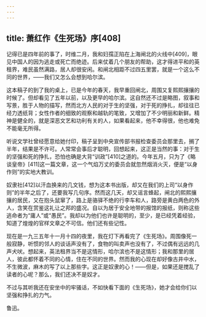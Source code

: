 ```yaml
---
---
---
```

title: 萧红作《生死场》序[408]
---




记得已是四年前的事了，时维二月，我和妇孺正陷在上海闸北的火线中[409]，眼见中国人的因为逃走或死亡而绝迹。后来仗着几个朋友的帮助，这才得进平和的英租界，难民虽然满路，居人却很安闲。和闸北相距不过四五里罢，就是一个这么不同的世界，——我们又怎么会想到哈尔滨。

这本稿子的到了我的桌上，已是今年的春天，我早重回闸北，周围又复熙熙攘攘的时候了。但却看见了五年以前，以及更早的哈尔滨。这自然还不过是略图，叙事和写景，胜于人物的描写，然而北方人民的对于生的坚强，对于死的挣扎，却往往已经力透纸背；女性作者的细致的观察和越轨的笔致，又增加了不少明丽和新鲜。精神是健全的，就是深恶文艺和功利有关的人，如果看起来，他不幸得很，他也难免不能毫无所得。

听说文学社曾经愿意给她付印，稿子呈到中央宣传部书报检查委员会那里去，搁了半年，结果是不许可。人常常会事后才聪明，回想起来，这正是当然的事：对于生的坚强和死的挣扎，恐怕也确是大背“训政”[410]之道的。今年五月，只为了《略谈皇帝》[411]这一篇文章，这一个气焰万丈的委员会就忽然烟消火灭，便是“以身作则”的实地大教训。

奴隶社[412]以汗血换来的几文钱，想为这本书出版，却又在我们的上司“以身作则”的半年之后了，还要我写几句序。然而这几天，却又谣言蜂起，闸北的熙熙攘攘的居民，又在抱头鼠窜了，路上是骆驿不绝的行李车和人，路旁是黄白两色的外人，含笑在赏鉴这礼让之邦的盛况。自以为居于安全地带的报馆的报纸，则称这些逃命者为“庸人”或“愚民”。我却以为他们也许是聪明的，至少，是已经凭着经验，知道了煌煌的官样文章之不可信。他们还有些记性。

现在是一九三五年十一月十四的夜里，我在灯下再看完了《生死场》。周围像死一般寂静，听惯的邻人的谈话声没有了，食物的叫卖声也没有了，不过偶有远远的几声犬吠。想起来，英法租界当不是这情形，哈尔滨也不是这情形；我和那里的居人，彼此都怀着不同的心情，住在不同的世界。然而我的心现在却好像古井中水，不生微波，麻木的写了以上那些字。这正是奴隶的心！——但是，如果还是搅乱了读者的心呢？那么，我们还决不是奴才。

不过与其听我还在安坐中的牢骚话，不如快看下面的《生死场》，她才会给你们以坚强和挣扎的力气。

鲁迅。